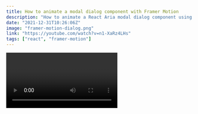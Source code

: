 ```yaml
---
title: How to animate a modal dialog component with Framer Motion
description: "How to animate a React Aria modal dialog component using Framer Motion."
date: "2021-12-31T10:26:06Z"
image: "framer-motion-dialog.png"
link: "https://youtube.com/watch?v=n1-XaRz4LHs"
tags: ["react", "framer-motion"]
---
```


<Video id="n1-XaRz4LHs" />

View demo code on [Github](https://github.com/alexcarpenter/framer-motion-tutorials/tree/main/02-dialog).
